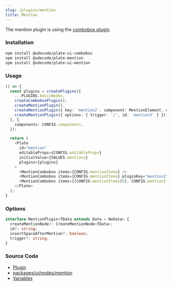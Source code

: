 ```yaml
---
slug: /plugins/mention
title: Mention
---
```


The mention plugin is using the [combobox plugin](docs/plugins/combobox).

### Installation

```bash npm2yarn
npm install @udecode/plate-ui-combobox
npm install @udecode/plate-mention
npm install @udecode/plate-ui-mention
```

### Usage

```ts live
() => {
  const plugins = createPlugins([
    ...PLUGINS.basicNodes,
    createComboboxPlugin(),
    createMentionPlugin(),
    createMentionPlugin({ key: 'mention2', component: MentionElement, options: { trigger: '#' } }),
    createMentionPlugin({ options: { trigger: '/', id: 'mention3' } }),
  ], {
    components: CONFIG.components,
  });

  return (
    <Plate
      id="mention"
      editableProps={CONFIG.editableProps}
      initialValue={VALUES.mentions}
      plugins={plugins}
    >
      <MentionCombobox items={CONFIG.mentionItems} />
      <MentionCombobox items={CONFIG.mentionItems} pluginKey="mention2" />
      <MentionCombobox items={[CONFIG.mentionItems[0], CONFIG.mentionItems[1]]} id="mention3" />
    </Plate>
  );
}
```

### Options

```ts
interface MentionPlugin<TData extends Data = NoData> {
  createMentionNode?: CreateMentionNode<TData>;
  id?: string;
  insertSpaceAfterMention?: boolean;
  trigger?: string;
}
```

### Source Code

- [Plugin](https://github.com/udecode/plate/blob/main/packages/nodes/mention/src/createMentionPlugin.ts)
- [packages/ui/nodes/mention](https://github.com/udecode/plate/tree/main/packages/ui/nodes/mention/src)
- [Variables](https://github.com/udecode/plate/blob/main/docs/src/live/live.tsx)
